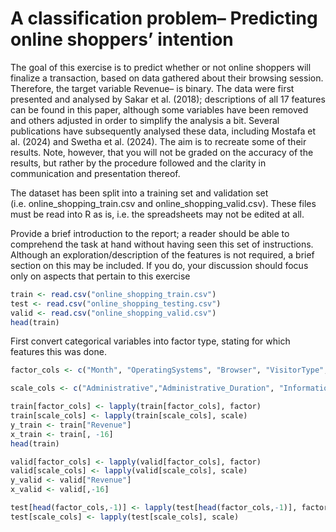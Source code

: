 # A classification problem– Predicting online shoppers’ intention

The goal of this exercise is to predict whether or not online shoppers will finalize a transaction, based on data gathered about their browsing session. Therefore, the target variable Revenue– is binary. The data were first presented and analysed by Sakar et al. (2018); descriptions of all 17 features can be found in this paper, although some variables have been removed and others adjusted in order to simplify the analysis a bit. Several publications have subsequently analysed these data, including Mostafa et al. (2024) and Swetha et al. (2024). The aim is to recreate some of their results. Note, however, that you will not be graded on the accuracy of the results, but rather by the procedure followed and the clarity in communication and presentation thereof.

The dataset has been split into a training set and validation set (i.e. online_shopping_train.csv and online_shopping_valid.csv). These files must be read into R as is, i.e. the spreadsheets may not be edited at all.

Provide a brief introduction to the report; a reader should be able to comprehend the task at hand without having seen this set of instructions. Although an exploration/description of the features is not required, a brief section on this may be included. If you do, your discussion should focus only on aspects that pertain to this exercise

```r
train <- read.csv("online_shopping_train.csv")
test <- read.csv("online_shopping_testing.csv")
valid <- read.csv("online_shopping_valid.csv")
head(train)
```

First convert categorical variables into factor type, stating for which features this was done.

```r
factor_cols <- c("Month", "OperatingSystems", "Browser", "VisitorType", "Weekend", "Revenue")

scale_cols <- c("Administrative","Administrative_Duration", "Informational", "Informational_Duration","ProductRelated","SpecialDay", "ProductRelated_Duration","BounceRates", "ExitRates", "PageValues")

train[factor_cols] <- lapply(train[factor_cols], factor)
train[scale_cols] <- lapply(train[scale_cols], scale)
y_train <- train["Revenue"]
x_train <- train[, -16]
head(train)

valid[factor_cols] <- lapply(valid[factor_cols], factor)
valid[scale_cols] <- lapply(valid[scale_cols], scale)
y_valid <- valid["Revenue"]
x_valid <- valid[,-16]

test[head(factor_cols,-1)] <- lapply(test[head(factor_cols,-1)], factor)
test[scale_cols] <- lapply(test[scale_cols], scale)
```
